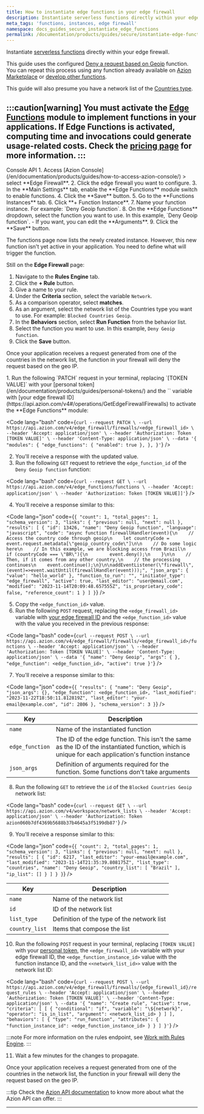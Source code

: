 ```yaml
---
title: How to instantiate edge functions in your edge firewall
description: Instantiate serverless functions directly within your edge firewall.
meta_tags: 'functions, instances, edge firewall'
namespace: docs_guides_secure_instantiate_edge_functions
permalink: /documentation/products/guides/secure/instantiate-edge-functions/
---
```




Instantiate [serverless functions](/en/documentation/products/secure/edge-firewall/edge-functions-instances/) directly within your edge firewall.

This guide uses the configured [Deny a request based on Geoip](/en/documentation/products/edge-application/edge-functions/javascript-examples/deny-request/) function. You can repeat this process using any function already available on [Azion Marketplace](/en/documentation/products/marketplace/) or [develop other functions](/en/documentation/products/guides/edge-functions/api-builder/).

This guide will also presume you have a network list of the [Countries type](/en/documentation/products/secure/edge-firewall/network-layer-protection/network-lists/#types-of-network-lists).

:::caution[warning]
You must activate the [Edge Functions](/en/documentation/products/secure/edge-firewall/edge-functions/) module to implement functions in your applications. If **Edge Functions** is activated, computing time and invocations could generate usage-related costs. Check the [pricing page](/en/documentation/products/pricing/) for more information.
:::
---

<Tabs client:visible>
    <Fragment slot="tab.console">Console</Fragment>
    <Fragment slot="tab.api">API</Fragment>

<Fragment slot="panel.console">
1. Access [Azion Console](/en/documentation/products/guides/how-to-access-azion-console/) > select **Edge Firewall**.
2. Click the edge firewall you want to configure.
3. In the **Main Settings** tab, enable the **Edge Functions** module switch to enable functions.
4. Click the **Save** button.
5. Go to the **Functions Instances** tab.
6. Click **+ Function Instance**.
7. Name your function instance. For example: `Deny Geoip function`.
8. On the **Edge Functions** dropdown, select the function you want to use. In this example, `Deny Geoip function`.
 - If you want, you can edit the **Arguments**.
9. Click the **Save** button.

The functions page now lists the newly created instance. However, this new function isn't yet active in your application. You need to define what will trigger the function.

Still on the **Edge Firewall** page:

1. Navigate to the **Rules Engine** tab.
2. Click the **+ Rule** button.
3. Give a name to your rule.
4. Under the **Criteria** section, select the variable `Network`.
5. As a comparison operator, select **matches**.
6. As an argument, select the network list of the Countries type you want to use. For example: `Blocked Countries Geoip`.
7. In the **Behaviors** section, select **Run Function** from the behavior list.
8. Select the function you want to use. In this example, `Deny Geoip function`.
9. Click the **Save** button.

Once your application receives a request generated from one of the countries in the network list, the function in your firewall will deny the request based on the geo IP.
</Fragment>

<Fragment slot="panel.api">
1. Run the following `PATCH` request in your terminal, replacing `[TOKEN VALUE]` with your [personal token](/en/documentation/products/guides/personal-tokens/) and the `<edge_firewall_id>` variable with [your edge firewall ID](https://api.azion.com/v4#/operations/GetEdgeFirewallFirewalls) to activate the **Edge Functions** module:

<Code lang="bash" code={`
curl --request PATCH \
  --url https://api.azion.com/v4/edge_firewall/firewalls/<edge_firewall_id> \
  --header 'Accept: application/json' \
  --header 'Authorization: Token [TOKEN VALUE]' \
  --header 'Content-Type: application/json' \
  --data '{
    "modules": {
      "edge_functions": { "enabled": true },
    },
  }'
`} />


2. You'll receive a response with the updated value.
3. Run the following `GET` request to retrieve the `edge_function_id` of the `Deny Geoip function` function:

<Code lang="bash" code={`
curl --request GET \
  --url https://api.azion.com/v4/edge_functions/functions \
  --header 'Accept: application/json' \
  --header 'Authorization: Token [TOKEN VALUE]]'
`} />

4. You'll receive a response similar to this:

<Code lang="json" code={`
{
  "count": 1,
  "total_pages": 1,
  "schema_version": 3,
  "links": {
    "previous": null,
    "next": null
  },
  "results": [
    {
      "id": 13426,
      "name": "Deny Geoip function",
      "language": "javascript",
      "code": "async function firewallHandler(event){\n    // Access the country code through geoip\n    let countryCode = event.request.metadata[\"geoip_country_code\"]\n\n    // Do some logic here\n    // In this example, we are blocking access from Brazil\n    if (countryCode === \"BR\"){\n        event.deny();\n    }\n\n    // Then, if it comes from any other country,\n    // the processing continues\n    event.continue();\n}\n\naddEventListener(\"firewall\", (event)=>event.waitUntil(firewallHandler(event)));",
      "json_args": {
        "value": "hello_world"
      },
      "function_to_run": "",
      "initiator_type": "edge_firewall",
      "active": true,
      "last_editor": "user@email.com",
      "modified": "2023-11-14T20:09:48.657555Z",
      "is_proprietary_code": false,
      "reference_count": 1
    }
  ]
}
`} />

5. Copy the `<edge_function_id>` value.
6. Run the following `POST` request, replacing the `<edge_firewall_id>` variable with [your edge firewall ID](https://api.azion.com/#090fa5b0-3d68-4521-9a90-f4d93773f6d9) and the `<edge_function_id>` value with the value you received in the previous response:

<Code lang="bash" code={`
curl --request POST \
  --url https://api.azion.com/v4/edge_firewall/firewalls/<edge_firewall_id>/functions \
  --header 'Accept: application/json' \
  --header 'Authorization: Token [TOKEN VALUE]' \
  --header 'Content-Type: application/json' \
  --data '{
  "name": "Deny Geoip",
  "args": {
  },
  "edge_function": <edge_function_id>,
  "active": true
}'
`} />

7. You'll receive a response similar to this:

<Code lang="json" code={`
{
  "results": {
    "name": "Deny Geoip",
    "json_args": {},
    "edge_function": <edge_function_id>,
    "last_modified": "2023-11-22T18:50:11.812819Z",
    "last_editor": "your-email@example.com",
    "id": 2806
  },
  "schema_version": 3
}
`} />


| Key | Description |
| --- | ----------- |
| `name` | Name of the instantiated function |
| `edge_function` | The ID of the edge function. This isn't the same as the ID of the instantiated function, which is unique for each application's function instance |
| `json_args` | Definition of arguments required for the function. Some functions don't take arguments |

8. Run the following `GET` to retrieve the `id` of the `Blocked Countries Geoip` network list:

<Code lang="bash" code={`
curl --request GET \
  --url https://api.azion.com/v4/workspace/network_lists \
  --header 'Accept: application/json' \
  --header 'Authorization: Token azion060b7df4369b5688b37b4645a3f5199db87'
`} />

9. You'll receive a response similar to this:

<Code lang="json" code={`
{
  "count": 2,
  "total_pages": 1,
  "schema_version": 3,
  "links": {
    "previous": null,
    "next": null
  },
  "results": [
    {
      "id": 6217,
      "last_editor": "your-email@example.com",
      "last_modified": "2023-11-14T21:35:39.808175Z",
      "list_type": "countries",
      "name": "Deny Geoip",
      "country_list": [
        "Brazil"
      ],
      "ip_list": []
    }
  ]
}
}
`} />

| Key | Description |
| --- | ----------- |
| `name` | Name of the network list |
| `id` | ID of the network list |
| `list_type` | Definition of the type of the network list |
| `country_list` | Items that compose the list |
  
10. Run the following `POST` request in your terminal, replacing `[TOKEN VALUE]` with your [personal token](/en/documentation/products/guides/personal-tokens/), the `<edge_firewall_id>` variable with your edge firewall ID, the `<edge_function_instance_id>` value with the function instance ID, and the `<<network_list_id>>` value with the network list ID:

<Code lang="bash" code={`
curl --request POST \
  --url https://api.azion.com/v4/edge_firewall/firewalls/{edge_firewall_id}/request_rules \
  --header 'Accept: application/json' \
  --header 'Authorization: Token [TOKEN VALUE]' \
  --header 'Content-Type: application/json' \
  --data '{
    "name": "Create rule",
    "active": true,
    "criteria": [
      [
        {
          "conditional": "if",
          "variable": "\${network}",
          "operator": "is_in_list",
          "argument": <network_list_id>
        }
      ]
    ],
    "behaviors": [
      {
        "type": "run_function",
        "attributes": {
          "function_instance_id": <edge_function_instance_id>
        }
      }
    ]
  }'
`} />

:::note
For more information on the rules endpoint, see [Work with Rules Engine](/en/documentation/products/guides/secure/work-with-rules-engine/).
:::

11. Wait a few minutes for the changes to propagate.

Once your application receives a request generated from one of the countries in the network list, the function in your firewall will deny the request based on the geo IP.

:::tip
Check the [Azion API documentation](https://api.azion.com/) to know more about what the Azion API can offer.
:::
</Fragment>

</Tabs>

---